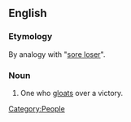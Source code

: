 ==English==
===Etymology===
By analogy with "[[sore loser]]".
===Noun===
{{en-noun|sg=[[sore]] [[winner]]}}

# {{informal}} One who [[gloat]]s over a victory.
[[Category:People]]